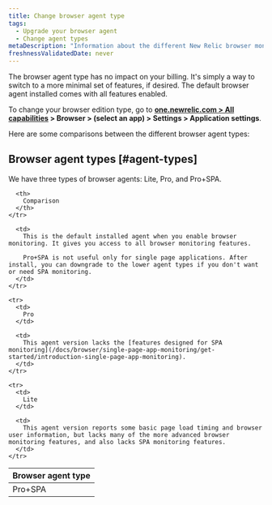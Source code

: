 ```yaml
---
title: Change browser agent type
tags:
  - Upgrade your browser agent
  - Change agent types
metaDescription: "Information about the different New Relic browser monitoring agent types (Lite, Pro, or Pro+SPA)."
freshnessValidatedDate: never
---
```


The browser agent type has no impact on your billing. It's simply a way to switch to a more minimal set of features, if desired. The default browser agent installed comes with all <InlinePopover type="browser" /> features enabled. 

To change your browser edition type, go to <DoNotTranslate>**[one.newrelic.com > All capabilities](https://one.newrelic.com/all-capabilities) > Browser > (select an app) > Settings > Application settings**</DoNotTranslate>.

Here are some comparisons between the different browser agent types: 

## Browser agent types [#agent-types]

We have three types of browser agents: Lite, Pro, and Pro+SPA. 

<table>
  <thead>
    <tr>
      <th style={{ width: "150px" }}>
        Browser agent type
      </th>

      <th>
        Comparison
      </th>
    </tr>
  </thead>

  <tbody>
    <tr>
      <td>
        Pro+SPA
      </td>

      <td>
        This is the default installed agent when you enable browser monitoring. It gives you access to all browser monitoring features. 

        Pro+SPA is not useful only for single page applications. After install, you can downgrade to the lower agent types if you don't want or need SPA monitoring.
      </td>
    </tr>

    <tr>
      <td>
        Pro
      </td>

      <td>
        This agent version lacks the [features designed for SPA monitoring](/docs/browser/single-page-app-monitoring/get-started/introduction-single-page-app-monitoring).
      </td>
    </tr>

    <tr>
      <td>
        Lite
      </td>

      <td>
        This agent version reports some basic page load timing and browser user information, but lacks many of the more advanced browser monitoring features, and also lacks SPA monitoring features.
      </td>
    </tr>
  </tbody>
</table>

